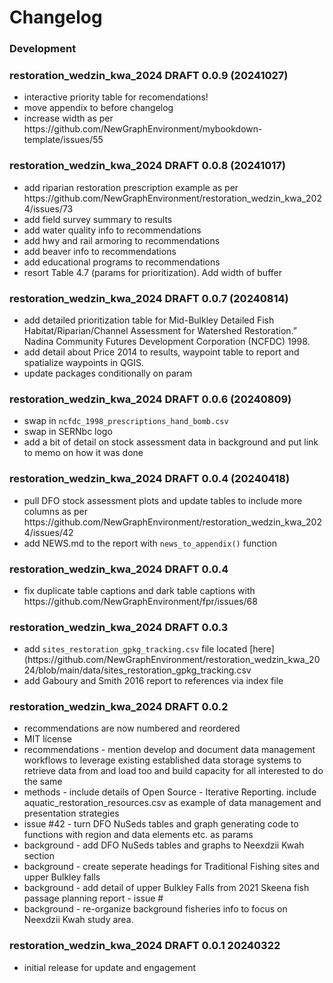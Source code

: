 # Changelog {-}

### Development {-}


### restoration_wedzin_kwa_2024 DRAFT 0.0.9 (20241027) {-}
  - interactive priority table for recomendations!
  - move appendix to before changelog
  - increase width as per https://github.com/NewGraphEnvironment/mybookdown-template/issues/55

### restoration_wedzin_kwa_2024 DRAFT 0.0.8 (20241017) {-}

  - add riparian restoration prescription example as per https://github.com/NewGraphEnvironment/restoration_wedzin_kwa_2024/issues/73
  - add field survey summary to results
  - add water quality info to recommendations
  - add hwy and rail armoring to recommendations
  - add beaver info to recommendations
  - add educational programs to recommendations
  - resort Table 4.7 (params for prioritization).  Add width of buffer


### restoration_wedzin_kwa_2024 DRAFT 0.0.7 (20240814) {-}

  - add detailed prioritization table for Mid-Bulkley Detailed Fish Habitat/Riparian/Channel Assessment for Watershed Restoration.” Nadina Community Futures Development Corporation (NCFDC) 1998.
  - add detail about Price 2014 to results, waypoint table to report and spatialize waypoints in QGIS.
  - update packages conditionally on param


### restoration_wedzin_kwa_2024 DRAFT 0.0.6 (20240809) {-}
  
  - swap in `ncfdc_1998_prescriptions_hand_bomb.csv` 
  - swap in SERNbc logo
  - add a bit of detail on stock assessment data in background and put link to memo on how it was done

### restoration_wedzin_kwa_2024 DRAFT 0.0.4 (20240418) {-}

  - pull DFO stock assessment plots and update tables to include more columns as per https://github.com/NewGraphEnvironment/restoration_wedzin_kwa_2024/issues/42
  - add NEWS.md to the report with `news_to_appendix()` function

### restoration_wedzin_kwa_2024 DRAFT 0.0.4 {-}

  - fix duplicate table captions and dark table captions with https://github.com/NewGraphEnvironment/fpr/issues/68

### restoration_wedzin_kwa_2024 DRAFT 0.0.3 {-}

  
  - add `sites_restoration_gpkg_tracking.csv` file located [here](https://github.com/NewGraphEnvironment/restoration_wedzin_kwa_2024/blob/main/data/sites_restoration_gpkg_tracking.csv
  - add Gaboury and Smith 2016 report to references via index file


### restoration_wedzin_kwa_2024 DRAFT 0.0.2 {-}
  
  - recommendations are now numbered and reordered
  - MIT license
  - recommendations - mention develop and document data management workflows to leverage existing established data storage systems to retrieve data from and load too and build capacity for all interested to do the same
  - methods - include details of Open Source - Iterative Reporting. include aquatic_restoration_resources.csv as example of data management and presentation strategies 
  - issue #42 - turn DFO NuSeds tables and graph generating code to functions with region and data elements etc. as params
  - background - add DFO NuSeds tables and graphs to Neexdzii Kwah section
  - background - create seperate headings for Traditional Fishing sites and upper Bulkley falls
  - background - add detail of upper Bulkley Falls from 2021 Skeena fish passage planning report - issue #
  - background - re-organize background fisheries info to focus on Neexdzii Kwah study area.


### restoration_wedzin_kwa_2024 DRAFT 0.0.1 20240322 {-}

  * initial release for update and engagement
  

